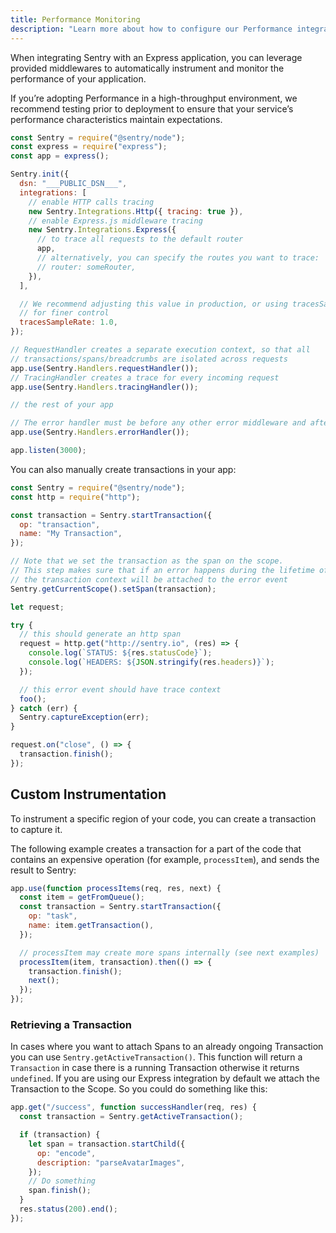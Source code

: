 ```yaml
---
title: Performance Monitoring
description: "Learn more about how to configure our Performance integrations to get the best experience out of it."
---
```


When integrating Sentry with an Express application, you can leverage provided middlewares to automatically instrument and monitor the performance of your application.

<Note>

If you’re adopting Performance in a high-throughput environment, we recommend testing prior to deployment to ensure that your service’s performance characteristics maintain expectations.

</Note>

<SignInNote />

```javascript
const Sentry = require("@sentry/node");
const express = require("express");
const app = express();

Sentry.init({
  dsn: "___PUBLIC_DSN___",
  integrations: [
    // enable HTTP calls tracing
    new Sentry.Integrations.Http({ tracing: true }),
    // enable Express.js middleware tracing
    new Sentry.Integrations.Express({
      // to trace all requests to the default router
      app,
      // alternatively, you can specify the routes you want to trace:
      // router: someRouter,
    }),
  ],

  // We recommend adjusting this value in production, or using tracesSampler
  // for finer control
  tracesSampleRate: 1.0,
});

// RequestHandler creates a separate execution context, so that all
// transactions/spans/breadcrumbs are isolated across requests
app.use(Sentry.Handlers.requestHandler());
// TracingHandler creates a trace for every incoming request
app.use(Sentry.Handlers.tracingHandler());

// the rest of your app

// The error handler must be before any other error middleware and after all controllers
app.use(Sentry.Handlers.errorHandler());

app.listen(3000);
```

You can also manually create transactions in your app:

```javascript
const Sentry = require("@sentry/node");
const http = require("http");

const transaction = Sentry.startTransaction({
  op: "transaction",
  name: "My Transaction",
});

// Note that we set the transaction as the span on the scope.
// This step makes sure that if an error happens during the lifetime of the transaction
// the transaction context will be attached to the error event
Sentry.getCurrentScope().setSpan(transaction);

let request;

try {
  // this should generate an http span
  request = http.get("http://sentry.io", (res) => {
    console.log(`STATUS: ${res.statusCode}`);
    console.log(`HEADERS: ${JSON.stringify(res.headers)}`);
  });

  // this error event should have trace context
  foo();
} catch (err) {
  Sentry.captureException(err);
}

request.on("close", () => {
  transaction.finish();
});
```

## Custom Instrumentation

To instrument a specific region of your code, you can create a transaction to capture it.

The following example creates a transaction for a part of the code that contains an expensive operation (for example, `processItem`), and sends the result to Sentry:

```javascript
app.use(function processItems(req, res, next) {
  const item = getFromQueue();
  const transaction = Sentry.startTransaction({
    op: "task",
    name: item.getTransaction(),
  });

  // processItem may create more spans internally (see next examples)
  processItem(item, transaction).then(() => {
    transaction.finish();
    next();
  });
});
```

### Retrieving a Transaction

In cases where you want to attach Spans to an already ongoing Transaction you can use `Sentry.getActiveTransaction()`. This function will return a `Transaction` in case there is a running Transaction otherwise it returns `undefined`. If you are using our Express integration by default we attach the Transaction to the Scope. So you could do something like this:

```javascript
app.get("/success", function successHandler(req, res) {
  const transaction = Sentry.getActiveTransaction();

  if (transaction) {
    let span = transaction.startChild({
      op: "encode",
      description: "parseAvatarImages",
    });
    // Do something
    span.finish();
  }
  res.status(200).end();
});
```

